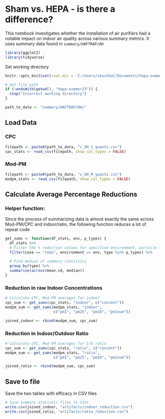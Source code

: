 # Sham vs. HEPA - is there a difference?
This notebook investigates whether the installation of air purifiers had a notable impact on indoor air quality across various summary metrics. It uses summary data found in `summary/HAFTRAP/OH`

```r
library(ggplot2)
library(tidyverse)
```

Set working directory
```r
knitr::opts_knit$set(root.dir = 'C:/Users/vkuchhal/Documents/hepa-summer23')
```

```r
# Get file path
if (!endsWith(getwd(), "hepa-summer23")) {
  stop("Incorrect working directory")
}
```

```r
path_to_data <- "summary/HAFTRAP/OH/"
```

## Load Data
### CPC
```r
filepath <- paste0(path_to_data, "s_OH_C_quants.csv")
cpc_stats <- read_csv(filepath, show_col_types = FALSE)
```

### Mod-PM
```r
filepath <- paste0(path_to_data, "s_OH_M_quants.csv")
modpm_stats <- read_csv(filepath, show_col_types = FALSE)
```

## Calculate Average Percentage Reductions
### Helper function:
Since the process of summarizing data is almost exactly the same across Mod-PM/CPC and indoor/ratio, the following function reduces a lot of repeat code
```r
get_sums <- function(df_stats, env, p_types) {
  df_stats %>%
  # Filter the % reduction values for specified environment, particle types
  filter(case == "redu", environment == env, type %in% p_types) %>%
  
  # Find median of summary statistics
  group_by(type) %>%
  summarise(across(mean:sd, median))
}

```

### Reduction in raw Indoor Concentrations
```r
# Calculate CPC, Mod-PM averages for indoor
cpc_sum <- get_sums(cpc_stats, "indoor", c("concent"))
modpm_sum <- get_sums(modpm_stats, "indoor", 
                      c("pm1", "pm25", "pm10", "pm1num"))

joined_indoor <- rbind(modpm_sum, cpc_sum)
```

### Reduction in Indoor/Outdoor Ratio
```r
# Calculate CPC, Mod-PM averages for I/O ratio
cpc_sum <- get_sums(cpc_stats, "ratio", c("concent"))
modpm_sum <- get_sums(modpm_stats, "ratio", 
                      c("pm1", "pm25", "pm10", "pm1num"))

joined_ratio <- rbind(modpm_sum, cpc_sum)
```

## Save to file
Save the two tables with efficacy in CSV files
```r
# Save summary statistic files to CSVs
write.csv(joined_indoor, "artifacts/indoor_reduction.csv")
write.csv(joined_ratio, "artifacts/ratio_reduction.csv")
```